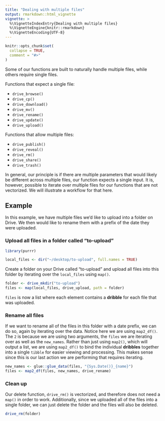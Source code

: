 ```yaml
---
title: "Dealing with multiple files"
output: rmarkdown::html_vignette
vignette: >
  %\VignetteIndexEntry{Dealing with multiple files}
  %\VignetteEngine{knitr::rmarkdown}
  %\VignetteEncoding{UTF-8}
---
```


```r
knitr::opts_chunk$set(
  collapse = TRUE,
  comment = "#>"
)
```

Some of our functions are built to naturally handle multiple files, while others require single files.

Functions that expect a single file:

* `drive_browse()`  
* `drive_cp()`  
* `drive_download()`  
* `drive_mv()`  
* `drive_rename()`  
* `drive_update()`
* `drive_upload()`

Functions that allow multiple files: 

* `drive_publish()`  
* `drive_reveal()`  
* `drive_rm()`  
* `drive_share()`  
* `drive_trash()`  

In general, our principle is if there are multiple parameters that would likely be different across multiple files, our function expects a single input. It is, however, possible to iterate over multiple files for our functions that are not vectorized. We will illustrate a workflow for that here.

## Example

In this example, we have multiple files we'd like to upload into a folder on Drive. We then would like to rename them with a prefix of the date they were uploaded.

### Upload all files in a folder called "to-upload"

```r
library(purrr)
```

```r
local_files <- dir("~/desktop/to-upload", full.names = TRUE)
```

Create a folder on your Drive called "to-upload" and upload all files into this folder by iterating over the `local_files` using `map()`.

```r
folder <- drive_mkdir("to-upload")
files <- map(local_files, drive_upload, path = folder)
```

`files` is now a list where each element contains a **dribble** for each file that was uploaded.

### Rename all files

If we want to rename all of the files in this folder with a date prefix, we can do so, again by iterating over the data. Notice here we are using `map2_df()`. The `2` is because we are using two arguments, the `files` we are iterating over as well as the `new_names`. Rather than just using `map2()`, which will output a list, we are using `map2_df()` to bind the individual **dribbles** together into a single `tibble` for easier viewing and processing. This makes sense since this is our last action we are performing that requires iterating.

```r
new_names <- glue::glue_data(files, "{Sys.Date()}_{name}")
files <- map2_df(files, new_names, drive_rename)
```

### Clean up

Our delete function, `drive_rm()` is vectorized, and therefore does not need a `map()` in order to work. Additionally, since we uploaded all of the files into a single folder, we can just delete the folder and the files will also be deleted.

```r
drive_rm(folder)
```
